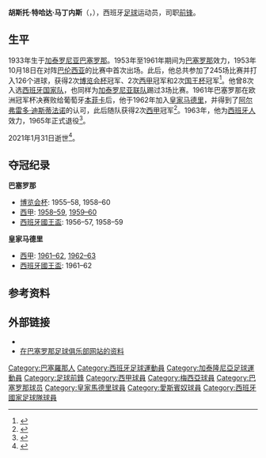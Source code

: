 {{NoteTA|G1=足球|G2=人名|G3=西甲}}
{{西班牙语姓名|特哈达|马丁内斯}}
{{Infobox football biography
| name = 胡斯托·特哈达
| image = 
| birth_date = {{birth date|1933|1|6|df=y}}
| birth_place = {{flag|Spain|1931}}[[巴塞罗那|巴塞罗那]]
| death_date = {{death date and age|2021|01|31|1933|01|06|df=y}}
| death_place = {{flag|Spain}}巴塞罗那
| height = 
| position = [[前鋒_(足球)|前锋]]
| youthyears1 = 
| youthclubs1 = 欧罗巴
| youthyears2 = 
| youthclubs2 = [[巴塞罗那足球俱乐部|巴塞罗那]]
| years1 = 1951–1952
| clubs1 = 西班牙工业
| caps1 = 
| goals1 = 
| years2 = 1952–1961
| clubs2 = [[巴塞罗那足球俱乐部|巴塞罗那]]
| caps2 = 149
| goals2 = 73
| years3 = 1952–1953
| clubs3 = → [[皇家穆爾西亞足球俱樂部|皇家穆尔西亚]] (租借)
| caps3 = 
| goals3 =
| years4 = 1961–1963
| clubs4 = [[皇家马德里足球俱乐部|皇家马德里]]
| caps4 = 33
| goals4 = 10
| years5 = 1963–1965
| clubs5 = [[皇家西班牙人體育俱樂部|西班牙人]]
| caps5 = 16
| goals5 = 2  
| nationalyears1 = 1954–1960 
| nationalteam1 =  西班牙B
| nationalcaps1 = 6 
| nationalgoals1 = 5
| nationalyears2 = 1958–1961
| nationalteam2 = [[西班牙國家足球隊|西班牙國家足球隊]] 
| nationalcaps2 = 8
| nationalgoals2 = 4
| nationalyears3 = 1954–1960 
| nationalteam3 = [[加泰罗尼亚联队|加泰罗尼亚联队]] 
| nationalcaps3 = 3 
| nationalgoals3 = 1 
}}
'''胡斯托·特哈达·马丁内斯'''（{{lang-es|Justo Tejada Martínez}}，{{bd|1933年|1月6日|2021年|1月31日|catIdx=Tejada}}），西班牙[[足球|足球]]运动员，司职[[前鋒_(足球)|前锋]]。

==生平==
1933年生于[[加泰罗尼亚|加泰罗尼亚]][[巴塞罗那|巴塞罗那]]。1953年至1961年期间为[[巴塞罗那足球俱乐部|巴塞罗那]]效力，1953年10月18日在对阵[[巴伦西亚足球俱乐部|巴伦西亚]]的比赛中首次出场。此后，他总共参加了245场比赛并打入126个进球，获得2次[[國際城市博覽會盃|博览会杯]]冠军、2次[[西班牙足球甲级联赛|西甲]]冠军和2次[[西班牙國王盃|国王杯]]冠军<ref>{{cite web|publisher=[[世界体育报|Mundo Deportivo]]|title=Galería de internacionales: Justo Tejada Martinez|url=http://hemeroteca.mundodeportivo.com/preview/1989/01/03/pagina-29/1187520/pdf.html#|page=29|language=es|date=1989-01-03}}</ref>。他曾8次入选[[西班牙國家足球隊|西班牙国家队]]，也同样为[[加泰罗尼亚联队|加泰罗尼亚联队]]踢过3场比赛。1961年巴塞罗那在欧洲冠军杯决赛败给葡萄牙[[本菲卡|本菲卡]]后，他于1962年加入[[皇家马德里足球俱乐部|皇家马德里]]，并得到了[[阿尔弗雷多·迪斯蒂法诺|阿尔弗雷多·迪斯蒂法诺]]的认可，此后随队获得2次[[西班牙足球甲级联赛|西甲]]冠军<ref>{{cite web |title=Fallece Justo Tejada, histórico extremo del Barcelona |url=https://as.com/futbol/2021/01/31/primera/1612099926_760111.html |publisher=[[阿斯报|AS]] |language=es |date=2021-01-31}}</ref>。1963年，他为[[皇家西班牙人體育俱樂部|西班牙人]]效力，1965年正式退役<ref>{{cite web |title=Muere Justo Tejada, integrante del Barça de las Cinco Copas |url=https://elpais.com/deportes/2021-01-31/muere-justo-tejada-integrante-del-barca-de-las-cinco-copas.html |publisher=[[国家报|El País]] |language=es |date=2021-01-31}}</ref>。

2021年1月31日逝世<ref>{{cite web|publisher=[[巴塞罗那足球俱乐部|FC Barcelona]]|title=Former Barça player Justo Tejada dies|url=https://www.fcbarcelona.com/en/club/news/2005241/former-barca-player-justo-tejada-dies|date=2021-01-31|access-date=2021-01-31}}</ref>。

==夺冠纪录==
'''巴塞罗那'''
*[[國際城市博覽會盃|博览会杯]]: 1955–58, 1958–60
*[[西班牙足球甲级联赛|西甲]]: [[1958–59赛季西班牙足球甲级联赛|1958–59]], [[1959–60赛季西班牙足球甲级联赛|1959–60]]
*[[西班牙國王盃|西班牙國王盃]]: 1956–57, 1958–59

'''皇家马德里'''
*[[西班牙足球甲级联赛|西甲]]: [[1961–62赛季西班牙足球甲级联赛|1961–62]], [[1962–63赛季西班牙足球甲级联赛|1962–63]]
*[[西班牙國王盃|西班牙國王盃]]: 1961–62

==参考资料==
{{reflist}}

==外部链接==
* {{BDFutbol|7913}}
* [https://archive.is/20100108021937/http://www.veteransfcbarcelona.cat/database/index.php?option=com_hotproperty&task=view&id=71&Itemid=27 在巴塞罗那足球俱乐部网站的资料]

{{歐洲冠軍聯賽神射手}}
{{Authority control}}
{{DEFAULTSORT:Tejada, Justo}}
[[Category:巴塞羅那人|Category:巴塞羅那人]]
[[Category:西班牙足球運動員|Category:西班牙足球運動員]]
[[Category:加泰隆尼亞足球運動員|Category:加泰隆尼亞足球運動員]]
[[Category:足球前鋒|Category:足球前鋒]]
[[Category:西甲球員|Category:西甲球員]]
[[Category:梅西亞球員|Category:梅西亞球員]]
[[Category:巴塞罗那球员|Category:巴塞罗那球员]]
[[Category:皇家馬德里球員|Category:皇家馬德里球員]]
[[Category:愛斯賓奴球員|Category:愛斯賓奴球員]]
[[Category:西班牙國家足球隊球員|Category:西班牙國家足球隊球員]]